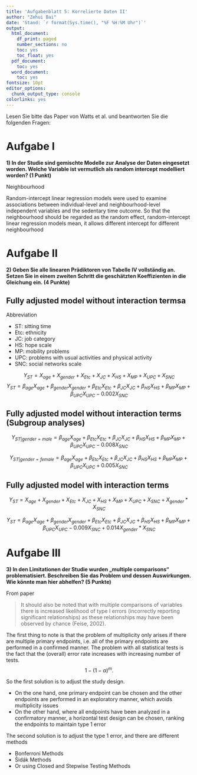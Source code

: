 ```yaml
---
title: 'Aufgabenblatt 5: Korrelierte Daten II'
author: "Zehui Bai"
date: 'Stand: `r format(Sys.time(), "%F %H:%M Uhr")`'
output:
  html_document:
    df_print: paged
    number_sections: no
    toc: yes
    toc_float: yes
  pdf_document:
    toc: yes
  word_document:
    toc: yes
fontsize: 10pt
editor_options:
  chunk_output_type: console
colorlinks: yes
---
```


Lesen Sie bitte das Paper von Watts et al. und beantworten Sie die folgenden Fragen:

# Aufgabe I

**1)	In der Studie sind gemischte Modelle zur Analyse der Daten eingesetzt worden. Welche Variable ist vermutlich als random intercept modelliert worden? (1 Punkt)**

Neighbourhood 

Random-intercept linear regression models were used to examine associations between individual-level and neighbourhood-level independent variables and the sedentary time outcome. So that the neighbourhood should be regarded as the random effect, random-intercept linear regression models mean, it allows different intercept  for different neighbourhood 


# Aufgabe II


**2)	Geben Sie alle linearen Prädiktoren von Tabelle IV vollständig an. Setzen Sie in einem zweiten Schritt die geschätzten Koeffizienten in die Gleichung ein. (4 Punkte)**


## Fully adjusted model without interaction termsa

Abbreviation

* ST: sitting time
* Etc: ethnicity
* JC: job category
* HS: hope scale
* MP: mobility problems 
* UPC: problems with usual activities and physical activity
* SNC: social networks scale

$$Y_{ST} = X_{age} + X_{gender} + X_{Etc} + X_{JC} + X_{HS} + X_{MP} + X_{UPC} + X_{SNC}$$
$$Y_{ST} = \beta_{age}X_{age} + \beta_{gender}X_{gender} + \beta_{Etc}X_{Etc} + \beta_{JC}X_{JC} + \beta_{HS}X_{HS} + \beta_{MP}X_{MP} + \beta_{UPC}X_{UPC} - 0.002X_{SNC}$$


## Fully adjusted model without interaction terms (Subgroup analyses)

$$Y_{ST|gender = male} = \beta_{age}X_{age} + \beta_{Etc}X_{Etc} + \beta_{JC}X_{JC} + \beta_{HS}X_{HS} + \beta_{MP}X_{MP} + \beta_{UPC}X_{UPC}  −0.008X_{SNC}$$

$$Y_{ST|gender = female} = \beta_{age}X_{age} + \beta_{Etc}X_{Etc} + \beta_{JC}X_{JC} + \beta_{HS}X_{HS} + \beta_{MP}X_{MP} + \beta_{UPC}X_{UPC} + 0.005X_{SNC}$$


## Fully adjusted model with interaction terms


$$Y_{ST} = X_{age} + X_{gender} + X_{Etc} + X_{JC} + X_{HS} + X_{MP} + X_{UPC} + X_{SNC} + X_{gender}*X_{SNC}$$

$$Y_{ST} = \beta_{age}X_{age} + \beta_{gender}X_{gender} + \beta_{Etc}X_{Etc} + \beta_{JC}X_{JC} + \beta_{HS}X_{HS} + \beta_{MP}X_{MP} + \beta_{UPC}X_{UPC} - 0.009X_{SNC} + 0.014X_{gender}*X_{SNC}$$

# Aufgabe III


**3)	In den Limitationen der Studie wurden „multiple comparisons“ problematisiert. Beschreiben Sie das Problem und dessen Auswirkungen. Wie könnte man hier abhelfen? (5 Punkte)**


From paper

>  It should also be noted that with multiple comparisons of variables there is increased likelihood of type I errors (incorrectly reporting significant relationships) as these relationships may have been observed by chance (Feise, 2002).



The first thing to note is that the problem of multiplicity only arises if there are multiple primary endpoints, i.e. all of the primary endpoints are performed in a confirmed manner. The problem with all statistical tests is the fact that the (overall) error rate increases with increasing number of tests. $$1 - (1 - \alpha)^m.$$

So the first solution is to adjust the study design.

* On the one hand, one primary endpoint can be chosen and the other endpoints are performed in an exploratory manner, which avoids multiplicity issues
* On the other hand, where all endpoints have been analyzed in a confirmatory manner, a horizontal test design can be chosen, ranking the endpoints to maintain type 1 error

The second solution is to adjust the type 1 error, and there are different methods

* Bonferroni Methods
* Šidák Methods
* Or using Closed and Stepwise Testing Methods

